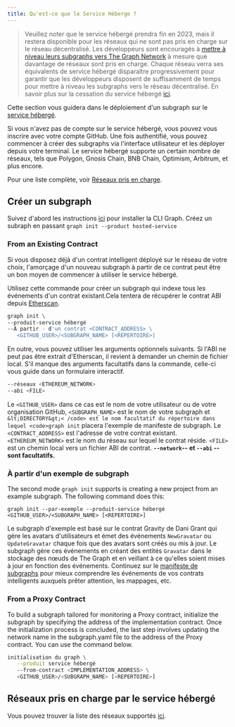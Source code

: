 ```yaml
---
title: Qu'est-ce que le Service Héberge ?
---
```


> Veuillez noter que le service hébergé prendra fin en 2023, mais il restera disponible pour les réseaux qui ne sont pas pris en charge sur le réseau décentralisé. Les développeurs sont encouragés à [mettre à niveau leurs subgraphs vers The Graph Network](/cookbook/upgrading-a-subgraph) à mesure que davantage de réseaux sont pris en charge. Chaque réseau verra ses équivalents de service hébergé disparaître progressivement pour garantir que les développeurs disposent de suffisamment de temps pour mettre à niveau les subgraphs vers le réseau décentralisé. En savoir plus sur la cessation du service hébergé [ici](https://thegraph.com/blog/sunsetting-hosted-service).

Cette section vous guidera dans le déploiement d'un subgraph sur le [service hébergé](https://thegraph.com/hosted-service/).

Si vous n'avez pas de compte sur le service hébergé, vous pouvez vous inscrire avec votre compte GitHub. Une fois authentifié, vous pouvez commencer à créer des subgraphs via l'interface utilisateur et les déployer depuis votre terminal. Le service hébergé supporte un certain nombre de réseaux, tels que Polygon, Gnosis Chain, BNB Chain, Optimism, Arbitrum, et plus encore.

Pour une liste complète, voir [Réseaux pris en charge](/developing/supported-networks/#hosted-service).

## Créer un subgraph

Suivez d'abord les instructions [ici](/developing/defining-a-subgraph) pour installer la CLI Graph. Créez un subraph en passant `graph init --product hosted-service`

### From an Existing Contract

Si vous disposez déjà d'un contrat intelligent déployé sur le réseau de votre choix, l'amorçage d'un nouveau subgraph à partir de ce contrat peut être un bon moyen de commencer à utiliser le service hébergé.

Utilisez cette commande pour créer un subgraph qui indexe tous les événements d'un contrat existant.Cela tentera de récupérer le contrat ABI depuis [Etherscan](https://etherscan.io/).

```sh
graph init \
--produit-service hébergé
--À partir - d'un contrat <CONTRACT_ADDRESS> \
   <GITHUB_USER>/<SUBGRAPH_NAME> [<REPERTOIRE>]
```

En outre, vous pouvez utiliser les arguments optionnels suivants. Si l'ABI ne peut pas être extrait d'Etherscan, il revient à demander un chemin de fichier local. S'il manque des arguments facultatifs dans la commande, celle-ci vous guide dans un formulaire interactif.

```sh
--réseaux <ETHEREUM_NETWORK>
--abi <FILE>
```

Le `<GITHUB_USER>` dans ce cas est le nom de votre utilisateur ou de votre organisation GitHub, `<SUBGRAPH_NAME>` est le nom de votre subgraph et `&lt;DIRECTORY&gt;< /code> est le nom facultatif du répertoire dans lequel <code>graph init` placera l'exemple de manifeste de subgraph. Le `<CONTRACT_ADDRESS>` est l'adresse de votre contrat existant. `<ETHEREUM_NETWORK>` est le nom du réseau sur lequel le contrat réside. `<FILE>` est un chemin local vers un fichier ABI de contrat. **`--network`-- et `--abi` -- sont facultatifs.**

### À partir d'un exemple de subgraph

The second mode `graph init` supports is creating a new project from an example subgraph. The following command does this:

```
graph init --par-exemple --produit-service hébergé <GITHUB_USER>/<SUBGRAPH_NAME> [<REPERTOIRE>]
```

Le subgraph d'exemple est basé sur le contrat Gravity de Dani Grant qui gère les avatars d'utilisateurs et émet des événements `NewGravatar` ou `UpdateGravatar` chaque fois que des avatars sont créés ou mis à jour. Le subgraph gère ces événements en créant des entités `Gravatar` dans le stockage des nœuds de The Graph et en veillant à ce qu'elles soient mises à jour en fonction des événements. Continuez sur le [manifeste de subgraphs](/developing/creating-a-subgraph#the-subgraph-manifest) pour mieux comprendre les événements de vos contrats intelligents auxquels prêter attention, les mappages, etc.

### From a Proxy Contract

To build a subgraph tailored for monitoring a Proxy contract, initialize the subgraph by specifying the address of the implementation contract. Once the initialization process is concluded, the last step involves updating the network name in the subgraph.yaml file to the address of the Proxy contract. You can use the command below.

```sh
initialisation du graph \
   --produit service hébergé
   --from-contract <IMPLEMENTATION_ADDRESS> \
   <GITHUB_USER>/<SUBGRAPH_NAME> [<REPERTOIRE>]
```

## Réseaux pris en charge par le service hébergé

Vous pouvez trouver la liste des réseaux supportés [ici](/developing/supported-networks).
